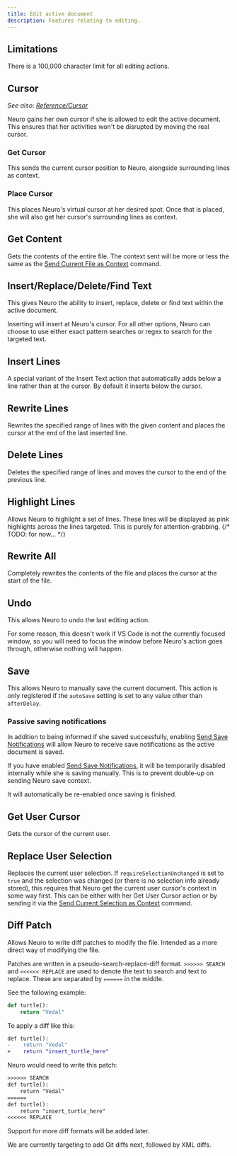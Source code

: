 ```yaml
---
title: Edit active document
description: Features relating to editing.
---
```



<CenterIcon Icon={NeuroPilotEdit} credits="Edit active document logo by KTrain5369" />


## Limitations

There is a 100,000 character limit for all editing actions.

## Cursor

*See also: [Reference/Cursor](/docs/client/reference/cursor)*

Neuro gains her own cursor if she is allowed to edit the active document. This ensures that her activities won't be disrupted by moving the real cursor.

### Get Cursor

This sends the current cursor position to Neuro, alongside surrounding lines as context.

### Place Cursor

This places Neuro's virtual cursor at her desired spot. Once that is placed, she will also get her cursor's surrounding lines as context.

## Get Content

Gets the contents of the entire file. The context sent will be more or less the same as the [Send Current File as Context](/docs/reference/commands#send-current-file-as-context) command.

## Insert/Replace/Delete/Find Text

This gives Neuro the ability to insert, replace, delete or find text within the active document.

Inserting will insert at Neuro's cursor.
For all other options, Neuro can choose to use either exact pattern searches or regex to search for the targeted text.

## Insert Lines

A special variant of the Insert Text action that automatically adds below a line rather than at the cursor.
By default it inserts below the cursor.

## Rewrite Lines

Rewrites the specified range of lines with the given content and places the cursor at the end of the last inserted line.

## Delete Lines

Deletes the specified range of lines and moves the cursor to the end of the previous line.

## Highlight Lines

Allows Neuro to highlight a set of lines.
These lines will be displayed as pink highlights across the lines targeted.
This is purely for attention-grabbing. {/* TODO: for now... */}

## Rewrite All

Completely rewrites the contents of the file and places the cursor at the start of the file.

## Undo

This allows Neuro to undo the last editing action.

<Aside>

For some reason, this doesn't work if VS Code is not the currently focused window, so you will need to focus the window before Neuro's action goes through, otherwise nothing will happen.

</Aside>

## Save

This allows Neuro to manually save the current document.
This action is only registered if the `autoSave` setting is set to any value other than `afterDelay`.

### Passive saving notifications

In addition to being informed if she saved successfully, enabling [Send Save Notifications](/docs/client/reference/settings#send-save-notifications) will allow Neuro to receive save notifications as the active document is saved.

<Aside type="tip">

If you have enabled [Send Save Notifications](/docs/client/reference/settings#send-save-notifications), it will be temporarily disabled internally while she is saving manually.
This is to prevent double-up on sending Neuro save context.

It will automatically be re-enabled once saving is finished.

</Aside>

## Get User Cursor

Gets the cursor of the current user.

## Replace User Selection

Replaces the current user selection.
If `requireSelectionUnchanged` is set to `true` and the selection was changed (or there is no selection info already stored), this requires that Neuro get the current user cursor's context in some way first.
This can be either with her Get User Cursor action or by sending it via the [Send Current Selection as Context](/docs/client/reference/commands/) command.

## Diff Patch

Allows Neuro to write diff patches to modify the file.
Intended as a more direct way of modifying the file.

Patches are written in a pseudo-search-replace-diff format.
`>>>>>> SEARCH` and `<<<<<< REPLACE` are used to denote the text to search and text to replace.
These are separated by `======` in the middle.

See the following example:

```py
def turtle():
    return "Vedal"
```

To apply a diff like this:

```diff
def turtle():
-    return "Vedal"
+    return "insert_turtle_here"
```

Neuro would need to write this patch:

```txt
>>>>>> SEARCH
def turtle():
    return "Vedal"
======
def turtle():
    return "insert_turtle_here"
<<<<<< REPLACE
```

<Aside title="Support for other diff formats">

Support for more diff formats will be added later.

We are currently targeting to add Git diffs next, followed by XML diffs.

</Aside>
